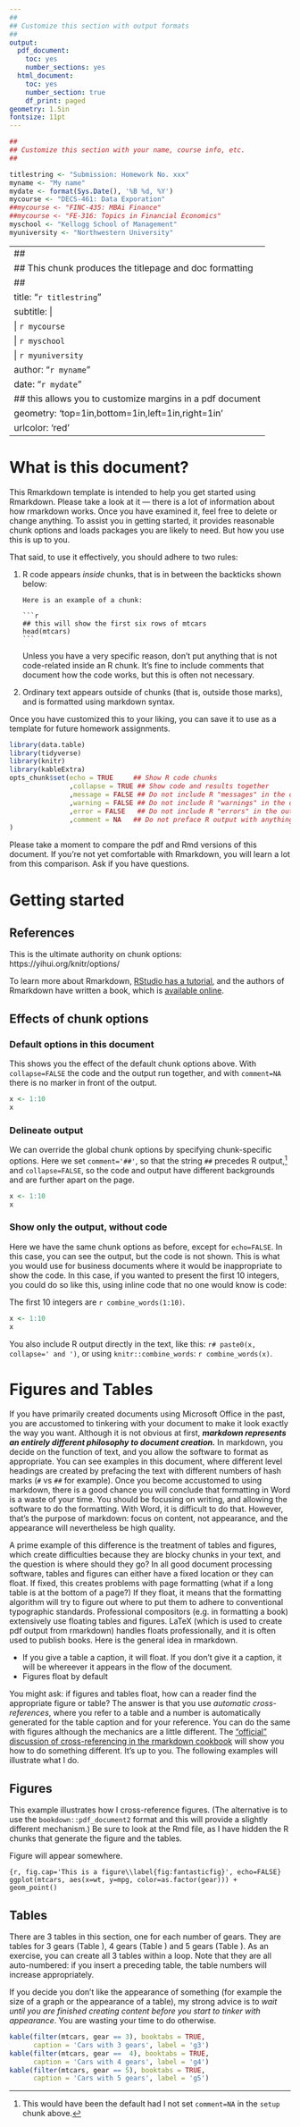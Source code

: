 ```yaml
---
##
## Customize this section with output formats
##
output:
  pdf_document:
    toc: yes
    number_sections: yes
  html_document:
    toc: yes
    number_section: true
    df_print: paged
geometry: 1.5in
fontsize: 11pt    
---
```


```r
##
## Customize this section with your name, course info, etc.
##

titlestring <- "Submission: Homework No. xxx"
myname <- "My name"
mydate <- format(Sys.Date(), '%B %d, %Y')
mycourse <- "DECS-461: Data Exporation"
##mycourse <- "FINC-435: MBAi Finance"
##mycourse <- "FE-316: Topics in Financial Economics"
myschool <- "Kellogg School of Management"
myuniversity <- "Northwestern University"
```

---
##
## This chunk produces the titlepage and doc formatting
##
title: "`r titlestring`"
subtitle: |
   | `r mycourse`
   | `r myschool`
   | `r myuniversity`
author: "`r myname`"
date: "`r mydate`"
## this allows you to customize margins in a pdf document
geometry: 'top=1in,bottom=1in,left=1in,right=1in'
urlcolor: 'red'
---

# What is this document?

This Rmarkdown template is intended to help you get started using
Rmarkdown. Please take a look at it --- there is a lot of information
about how rmarkdown works. Once you have examined it, feel free to
delete or change anything. To assist you in getting started, it
provides reasonable chunk options and loads packages you are likely to
need. But how you use this is up to you.

That said, to use it effectively, you should adhere to two rules:

1. R code appears *inside* chunks, that is in between the backticks
   shown below:


    ````verbatim
    
    Here is an example of a chunk:
    
    ```r
    ## this will show the first six rows of mtcars
    head(mtcars)
    ```
    ````




    Unless you have a very specific reason, don't put anything that is
    not code-related inside an R chunk. It's fine to include comments
    that document how the code works, but this is often not necessary.

1. Ordinary text appears outside of chunks (that is, outside those
   marks), and is formatted using markdown syntax.


Once you have customized this to your liking, you can save it to  use
as a template for future homework assignments.

 
```r
library(data.table)
library(tidyverse)
library(knitr)
library(kableExtra)
opts_chunk$set(echo = TRUE     ## Show R code chunks
               ,collapse = TRUE ## Show code and results together
               ,message = FALSE ## Do not include R "messages" in the output
               ,warning = FALSE ## Do not include R "warnings" in the output
               ,error = FALSE   ## Do not include R "errors" in the output
               ,comment = NA   ## Do not preface R output with anything (default is "##")
)
```

Please take a moment to compare  the pdf and Rmd versions of this
document. If you're not yet comfortable with Rmarkdown, you will
learn a lot from this comparison. Ask if you have questions.


# Getting started

## References

This is the ultimate authority on chunk options:
https://yihui.org/knitr/options/ 

To learn more about Rmarkdown, [RStudio has a
tutorial](https://rmarkdown.rstudio.com/lesson-1.html), and the
authors of Rmarkdown have written a book, which is [available
online](https://bookdown.org/yihui/rmarkdown/).

## Effects of chunk options

### Default options in this document

This shows you the effect of the default chunk options above. With
`collapse=FALSE` the code and the output run together, and with
`comment=NA` there is no marker in front of the output.

```r
x <- 1:10
x
```

### Delineate output

We can override the global chunk options by specifying chunk-specific
options. Here we set `comment='##'`, so that the string `##` precedes
R output,^[This would have been the default had I not set `comment=NA` in the `setup` chunk above.] and `collapse=FALSE`, so the code and output have different
backgrounds and are further apart on the page.

```r
x <- 1:10
x
```

### Show only the output, without code

Here we have the same chunk options as before, except for
`echo=FALSE`. In this case, you can see the output, but the code is
not shown. This is what you would use for business documents where it
would be inappropriate to show the code. In this case, if you wanted
to present the first 10 integers, you could do so like this, using
inline code that no one would know is code:

The first 10 integers are `r combine_words(1:10)`.

```r
x <- 1:10
x
```

You also include R output directly in the text, like this: `r# paste0(x, collapse=' and ')`, or using `knitr::combine_words`: `r combine_words(x)`.

# Figures and Tables

If you have primarily created documents using Microsoft Office in the
past, you are accustomed to tinkering with your document to make it
look exactly the way you want. Although it is not obvious at first,
***markdown represents an entirely different philosophy to document
creation.*** In markdown, you decide on the function of text, and you
allow the software to format as appropriate. You can see examples in
this document, where different level headings are created by prefacing
the text with different numbers of hash marks (`#` vs `##` for
example). Once you become accustomed to using markdown, there is a
good chance you will conclude that formatting in Word is a waste of
your time. You should be focusing on writing, and allowing the
software to do the formatting. With Word, it is difficult to do
that. However, that's the purpose of  markdown: focus on content, not
appearance, and the appearance will nevertheless be high quality.

A prime example of this difference is the treatment of tables and
figures, which create difficulties because they are blocky chunks in
your text, and the question is where should they go? In all good
document processing software, tables and figures can either have a
fixed location or they can float. If fixed, this creates problems with
page formatting (what if a long table is at the bottom of a page?) If
they float, it means that the formatting algorithm will try to figure
out where to put them to adhere to conventional typographic
standards. Professional compositors (e.g. in formatting a book)
extensively use floating tables and figures. LaTeX (which is used to
create pdf output from rmarkdown) handles floats professionally, and
it is often used to publish books. Here is the general idea in rmarkdown.

* If you give a table a caption, it will float. If you don't give it a
caption, it will be whereever it appears in the flow of the
document. 
* Figures  float by default

You might ask: if figures and tables float, how can a reader find the
appropriate figure or table? The answer is that you use
*automatic cross-references*, where you refer to a table and a number
is automatically generated for the table caption and for your
reference. You can do the same with figures although the mechanics are
a little different. The ["official" discussion of cross-referencing in
the rmarkdown
cookbook](https://bookdown.org/yihui/rmarkdown-cookbook/cross-ref.html)
will show you how to do something
different. It's up to you. The following examples will illustrate what
I do.

## Figures

This example illustrates how I cross-reference figures. (The
alternative is to use the `bookdown::pdf_document2` format and this
will provide a slightly different mechanism.) Be sure to look at the
Rmd file, as I have hidden the R chunks that generate the figure and
the tables.


Figure \ref{fig:fantasticfig} will appear somewhere.

```{r, fig.cap='This is a figure\\label{fig:fantasticfig}', echo=FALSE}
ggplot(mtcars, aes(x=wt, y=mpg, color=as.factor(gear))) +
    geom_point()
```

## Tables

There are 3 tables in this section, one for each number of gears. They
are tables for 3 gears (Table \ref{tab:g3}), 4 gears (Table
\ref{tab:g4}) and 5 gears (Table  \ref{tab:g5}). As an exercise, you
can create all 3 tables within a loop. Note that they are all
auto-numbered: if you insert a preceding table, the table numbers will
increase appropriately.

If you decide you don't like the appearance of something (for example
the size of a graph or the appearance of a table), my strong advice is
to *wait until you are finished creating content before you start to
tinker with appearance*. You are wasting your time to do otherwise.

```r
kable(filter(mtcars, gear == 3), booktabs = TRUE,
      caption = 'Cars with 3 gears', label = 'g3')
kable(filter(mtcars, gear ==  4), booktabs = TRUE,
      caption = 'Cars with 4 gears', label = 'g4')
kable(filter(mtcars, gear == 5), booktabs = TRUE,
      caption = 'Cars with 5 gears', label = 'g5')
```

